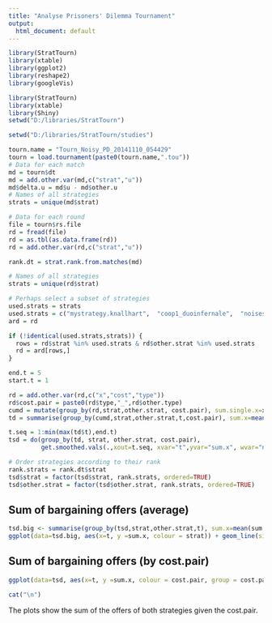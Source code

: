 ```yaml
---
title: "Analyse Prisoners' Dilemma Tournament"
output:
  html_document: default
---
```


```r
library(StratTourn)
library(xtable)
library(ggplot2)
library(reshape2)
library(googleVis)
```

```r
library(StratTourn)
library(xtable)
library(Shiny)
setwd("D:/libraries/StratTourn")

setwd("D:/libraries/StratTourn/studies")

tourn.name = "Tourn_Noisy_PD_20141110_054429"
tourn = load.tournament(paste0(tourn.name,".tou"))
# Data for each match
md = tourn$dt
md = add.other.var(md,c("strat","u"))
md$delta.u = md$u - md$other.u
# Names of all strategies
strats = unique(md$strat)

# Data for each round
file = tourn$rs.file
rd = fread(file)
rd = as.tbl(as.data.frame(rd))
rd = add.other.var(rd,c("strat","u"))

rank.dt = strat.rank.from.matches(md)

# Names of all strategies
strats = unique(rd$strat)

# Perhaps select a subset of strategies
used.strats = strats
used.strats = c("mystrategy.knallhart",  "coop1_duoinfernale",  "noisesafe.tit.for.tat", "paranoid" ,             "prof.strat", "erstertest1")
ard = rd

if (!identical(used.strats,strats)) {
  rows = rd$strat %in% used.strats & rd$other.strat %in% used.strats
  rd = ard[rows,]
}
```


```r
end.t = 5
start.t = 1
```


```r
rd = add.other.var(rd,c("x","cost","type"))
rd$cost.pair = paste0(rd$type,"_",rd$other.type)
cumd = mutate(group_by(rd,strat,other.strat, cost.pair), sum.single.x=x+other.x)
td = summarise(group_by(cumd,strat,other.strat,t,cost.pair), sum.x=mean(sum.single.x), num.obs = length(t))

t.seq = 1:min(max(td$t),end.t)
tsd = do(group_by(td, strat, other.strat, cost.pair),
         get.smoothed.vals(.,xout=t.seq, xvar="t",yvar="sum.x", wvar="num.obs", spar=0.2))

# Order strategies according to their rank
rank.strats = rank.dt$strat
tsd$strat = factor(tsd$strat, rank.strats, ordered=TRUE)
tsd$other.strat = factor(tsd$other.strat, rank.strats, ordered=TRUE)
```

## Sum of bargaining offers (average)
```r
tsd.big <- summarise(group_by(tsd,strat,other.strat,t), sum.x=mean(sum.x))
ggplot(data=tsd.big, aes(x=t, y =sum.x, colour = strat)) + geom_line(size=I(1)) + facet_grid(other.strat~strat)+ geom_hline(yintercept=100, size=0.5, col="black",alpha=0.5)
```


## Sum of bargaining offers (by cost.pair)
```r
ggplot(data=tsd, aes(x=t, y =sum.x, colour = cost.pair, group = cost.pair)) + geom_line() + facet_grid(other.strat~strat)
```

```r
cat("\n")
```
The plots show the sum of the offers of both strategies given the cost.pair. 

